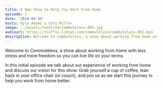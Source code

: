 ```yaml
---
title: A New Show to Help You Work From Home
episode: 1
date: '2020-04-30'
hosts: Kyle Adams & Cory Miller
image: ../assets/featured/commuteless-001.jpg
audiourl: https://traffic.libsyn.com/commuteless/commuteless-001.mp3
description: Welcome to Commuteless, a show about working from home with less stress and more freedom so you can live life on your terms. In this initial episode we talk about our experience of working from home and discuss our vision for this show.
---
```


Welcome to Commuteless, a show about working from home with less stress and more freedom so you can live life on your terms.

In this initial episode we talk about our experience of working from home and discuss our vision for this show. Grab yourself a cup of coffee, lean back in your office chair (or couch), and join us as we start this journey to help you work from home better.